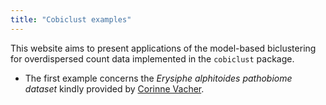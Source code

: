 ```yaml
---
title: "Cobiclust examples"
---
```


This website aims to present applications of the model-based biclustering for overdispersed count data implemented in the `cobiclust`
package.

- The first example concerns the *_Erysiphe alphitoides_ pathobiome dataset* kindly provided by [Corinne Vacher](https://corinnevacher.wordpress.com/people/).